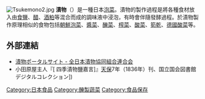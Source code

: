 {{expand|time=2015-12-12T00:43:16+00:00}}
{{unreferenced|time=2015-12-12T00:43:16+00:00}}
[[File:Tsukemono2.jpg|thumb]]
'''漬物'''（{{lang-ja|漬物}}）是一種日本[[泡菜|泡菜]]。漬物的製作過程是將各種食材放入由[[食鹽|食鹽]]、[[醋|醋]]、[[酒粕|酒粕]]等混合而成的調味液中浸泡，有時會伴隨發酵過程。於漬物製作原理相似的食物包括[[朝鮮泡菜|朝鮮泡菜]]、[[醬菜|醬菜]]、[[醃菜|醃菜]]、[[榨菜|榨菜]]、[[酸菜|酸菜]]、[[筍乾|筍乾]]、[[德國酸菜|德國酸菜]]等。
== 外部連結 ==
{{Commonscat|Pickled food}}
{{Commonscat|Tsukemono|日本の漬物}}
* [http://www.tsukemono-japan.org/ 漬物ポータルサイト - 全日本漬物協同組合連合会] {{Wayback|url=http://www.tsukemono-japan.org/ |date=20210303121209 }}
* 小田原屋主人『[{{NDLDC|2536831}} 四季漬物鹽嘉言]』[[天保_(日本)|天保]]7年（1836年）刊、国立国会図書館デジタルコレクション])
[[Category:日本食品|Category:日本食品]]
[[Category:醃製蔬菜|Category:醃製蔬菜]]
[[Category:食品保存|Category:食品保存]]